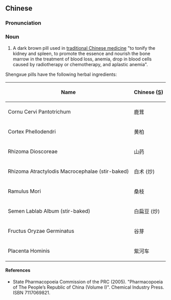 ==Chinese==
{{zh-forms}}

===Pronunciation===
{{zh-pron
|m=shēngxuè wán
|cat=n
}}

===Noun===
{{zh-noun}}

# A dark brown pill used in [[traditional Chinese medicine]] "to tonify the kidney and spleen, to promote the essence and nourish the bone marrow in the treatment of blood loss, anemia, drop in blood cells caused by radiotherapy or chemotherapy, and aplastic anemia".

Shengxue pills have the following herbal ingredients:

{| class="wikitable sortable"
|-
!Name
!Chinese ([[Simplified Chinese|S]])
|-
|Cornu Cervi Pantotrichum
|鹿茸
|-
|Cortex Phellodendri
|黄柏
|-
|Rhizoma Dioscoreae
|山药
|-
|Rhizoma Atractylodis Macrocephalae (stir-baked)
|白术 (炒)
|-
|Ramulus Mori
|桑枝
|-
|Semen Lablab Album (stir-baked)
|白扁豆 (炒)
|-
|Fructus Oryzae Germinatus
|谷芽
|-
|Placenta Hominis
|紫河车
|}

====References====
* State Pharmacopoeia Commission of the PRC (2005). "Pharmacopoeia of The People’s Republic of China (Volume I)". Chemical Industry Press. ISBN 7117069821.